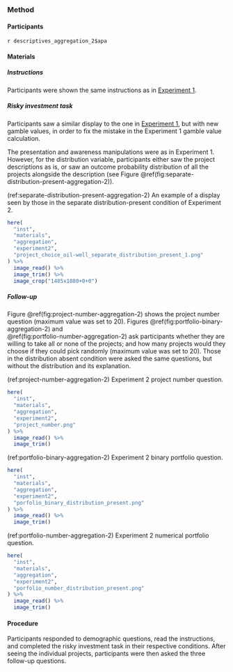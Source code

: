 ### Method

#### Participants

`r descriptives_aggregation_2$apa`

#### Materials

##### Instructions

Participants were shown the same instructions as in
[Experiment 1](#instructions-aggregation-1).

##### Risky investment task {#task-aggregation-2}

Participants saw a similar display to the one in
[Experiment 1](#task-aggregation-1), but with new gamble values,
in order to fix the mistake in the Experiment 1 gamble value calculation.

The presentation and awareness manipulations were as in Experiment 1. However,
for the distribution variable, participants either saw the project descriptions
as is, or saw an outcome probability distribution of all the projects alongside
the description (see
Figure\ \@ref(fig:separate-distribution-present-aggregation-2)).

(ref:separate-distribution-present-aggregation-2) An example of a display seen
by those in the separate distribution-present condition of Experiment 2.

```r
here(
  "inst",
  "materials",
  "aggregation",
  "experiment2",
  "project_choice_oil-well_separate_distribution_present_1.png"
) %>%
  image_read() %>%
  image_trim() %>%
  image_crop("1485x1880+0+0")
```

##### Follow-up {#follow-up-aggregation-2}

Figure\ \@ref(fig:project-number-aggregation-2) shows the project number question (maximum
value was set to 20). Figures\ \@ref(fig:portfolio-binary-aggregation-2) and\
\@ref(fig:portfolio-number-aggregation-2) ask participants whether they are willing to take
all or none of the projects; and how many projects would they choose if they
could pick randomly (maximum value was set to 20). Those in the distribution
absent condition were asked the same questions, but without the distribution and
its explanation.

(ref:project-number-aggregation-2) Experiment 2 project number question.

```r
here(
  "inst",
  "materials",
  "aggregation",
  "experiment2",
  "project_number.png"
) %>%
  image_read() %>%
  image_trim()
```

(ref:portfolio-binary-aggregation-2) Experiment 2 binary portfolio question.

```r
here(
  "inst",
  "materials",
  "aggregation",
  "experiment2",
  "porfolio_binary_distribution_present.png"
) %>%
  image_read() %>%
  image_trim()
```

(ref:portfolio-number-aggregation-2) Experiment 2 numerical portfolio question.

```r
here(
  "inst",
  "materials",
  "aggregation",
  "experiment2",
  "porfolio_number_distribution_present.png"
) %>%
  image_read() %>%
  image_trim()
```

#### Procedure

Participants responded to demographic questions, read the instructions, and
completed the risky investment task in their respective conditions. After seeing
the individual projects, participants were then asked the three follow-up
questions.
